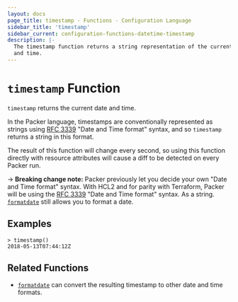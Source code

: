 ```yaml
---
layout: docs
page_title: timestamp - Functions - Configuration Language
sidebar_title: 'timestamp'
sidebar_current: configuration-functions-datetime-timestamp
description: |-
  The timestamp function returns a string representation of the current date
  and time.
---
```


# `timestamp` Function

`timestamp` returns the current date and time.

In the Packer language, timestamps are conventionally represented as
strings using [RFC 3339](https://tools.ietf.org/html/rfc3339)
"Date and Time format" syntax, and so `timestamp` returns a string
in this format.

The result of this function will change every second, so using this function
directly with resource attributes will cause a diff to be detected on every
Packer run.

-> **Breaking change note:** Packer previously let you decide your own "Date
and Time format" syntax. With HCL2 and for parity with Terraform, Packer will
be using the [RFC 3339](https://tools.ietf.org/html/rfc3339) "Date and Time
format" syntax. As a string. [`formatdate`](./formatdate) still allows you
to format a date.

## Examples

```text
> timestamp()
2018-05-13T07:44:12Z
```

## Related Functions

- [`formatdate`](./formatdate) can convert the resulting timestamp to
  other date and time formats.
